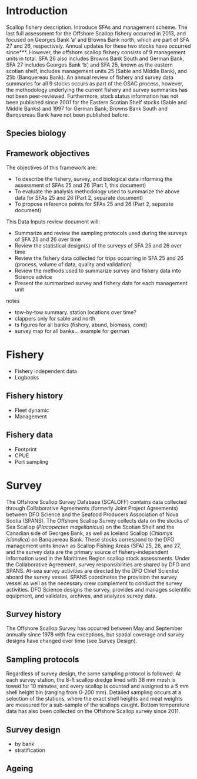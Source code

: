 # Introduction

Scallop fishery description. Introduce SFAs and management scheme. The last full assessment for the Offshore Scallop fishery occurred in 2013, and focused on Georges Bank 'a' and Browns Bank north, which are part of SFA 27 and 26, respectively. Annual updates for these two stocks have occurred since***. However, the offshore scallop fishery consists of 9 management units in total. SFA 26 also includes Browns Bank South and German Bank, SFA 27 includes Georges Bank 'b', and SFA 25, known as the eastern scotian shelf, includes management units 25 (Sable and Middle Bank), and 25b (Banquereau Bank). An annual review of fishery and survey data summaries for all 9 stocks occurs as part of the OSAC process, however, the methodology underlying the current fishery and survey summaries has not been peer-reviewed. Furthermore, stock status information has not been published since 2001 for the Eastern Scotian Shelf stocks (Sable and Middle Banks) and 1997 for German Bank; Browns Bank South and Banquereau Bank have not been published before.

## Species biology


## Framework objectives

The objectives of this framework are:  

- To describe the fishery, survey, and biological data informing the assessment of SFAs 25 and 26 (Part 1, this document)
- To evaluate the analysis methodology used to summarize the above data for SFAs 25 and 26 (Part 2, separate document)
- To propose reference points for SFAs 25 and 26 (Part 2, separate document)  

This Data Inputs review document will:  

- Summarize and review the sampling protocols used during the surveys of SFA 25 and 26 over time
- Review the statistical design(s) of the surveys of SFA 25 and 26 over time
- Review the fishery data collected for trips occurring in SFA 25 and 26 (process, volume of data, quality and validation)
- Review the methods used to summarize survey and fishery data into Science advice
- Present the summarized survey and fishery data for each management unit

notes

- tow-by-tow summary. station locations over time?
- clappers only for sable and north
- ts figures for all banks (fishery, abund, biomass, cond)
- survey map for all banks... example for german


# Fishery

- Fishery independent data
- Logbooks


## Fishery history

- Fleet dynamic
- Management


## Fishery data

- Footprint
- CPUE
- Port sampling


# Survey

The Offshore Scallop Survey Database (SCALOFF) contains data collected through Collaborative Agreements (formerly Joint Project Agreements) between DFO Science and the Seafood Producers Association of Nova Scotia (SPANS). The Offshore Scallop Survey collects data on the stocks of Sea Scallop (*Placopecten magellanicus*) on the Scotian Shelf and the Canadian side of Georges Bank, as well as Iceland Scallop (*Chlamys islandica*) on Banquereau Bank. These stocks correspond to the DFO management units known as Scallop Fishing Areas (SFA) 25, 26, and 27, and the survey data are the primary source of fishery-independent information used in the Maritimes Region scallop stock assessments. Under the Collaborative Agreement, survey responsibilities are shared by DFO and SPANS. At-sea survey activities are directed by the DFO Chief Scientist aboard the survey vessel. SPANS coordinates the provision the survey vessel as well as the necessary crew complement to conduct the survey activities. DFO Science designs the survey, provides and manages scientific equipment, and validates, archives, and analyzes survey data. 

## Survey history  

The Offshore Scallop Survey has occurred between May and September annually since 1978 with few exceptions, but spatial coverage and survey designs have changed over time (see Survey Design).  

## Sampling protocols  

Regardless of survey design, the same sampling protocol is followed: At each survey station, the 8-ft scallop dredge lined with 38 mm mesh is towed for 10 minutes, and every scallop is counted and assigned to a 5 mm shell height bin (ranging from 0-200 mm). Detailed sampling occurs at a selection of the stations, where the exact shell heights and meat weights are measured for a sub-sample of the scallops caught. Bottom temperature data has also been collected on the Offshore Scallop survey since 2011.  

## Survey design  

- by bank
- stratification  

## Ageing



